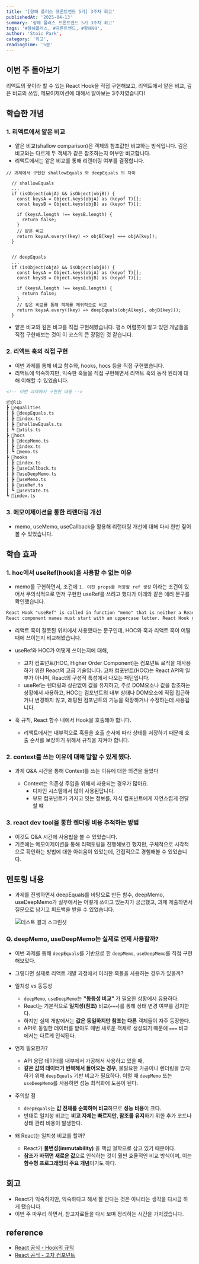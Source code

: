 ```yaml
---
title: '[항해 플러스 프론트엔드 5기] 3주차 회고'
publishedAt: '2025-04-13'
summary: '항해 플러스 프론트엔드 5기 3주차 회고'
tags: '#항해플러스, #프론트엔드, #항해99',
author: 'Stoic Park',
category: '회고',
readingTime: '5분'
---
```


## 이번 주 돌아보기

리액트의 꽃이라 할 수 있는 React Hook을 직접 구현해보고, 리액트에서 얕은 비교, 깊은 비교의 쓰임, 메모이제이션에 대해서 알아보는 3주차였습니다!

## 학습한 개념

### 1. 리액트에서 얕은 비교

- 얕은 비교(shallow comparison)은 객체의 참조값만 비교하는 방식입니다. 깊은 비교와는 다르게 두 객체가 같은 참조하는지 여부만 비교합니다.
- 리액트에서는 얕은 비교를 통해 리렌더링 여부를 결정합니다.

```
// 과제에서 구현한 shallowEquals 와 deepEquals 의 차이

  // shallowEquals
  ...
  if (isObject(objA) && isObject(objB)) {
    const keysA = Object.keys(objA) as (keyof T)[];
    const keysB = Object.keys(objB) as (keyof T)[];

    if (keysA.length !== keysB.length) {
      return false;
    }
    // 얕은 비교
    return keysA.every((key) => objB[key] === objA[key]);
  }


  // deepEquals
  ...
  if (isObject(objA) && isObject(objB)) {
    const keysA = Object.keys(objA) as (keyof T)[];
    const keysB = Object.keys(objB) as (keyof T)[];

    if (keysA.length !== keysB.length) {
      return false;
    }
    // 깊은 비교를 통해 객체를 재귀적으로 비교
    return keysA.every((key) => deepEquals(objA[key], objB[key]));
  }

```

- 얕은 비교와 깊은 비교를 직접 구현해봤습니다. 평소 어렴풋이 알고 있던 개념들을 직접 구현해보는 것이 이 코스의 큰 장점인 것 같습니다.

### 2. 리액트 훅의 직접 구현

- 이번 과제를 통해 비교 함수와, hooks, hocs 등을 직접 구현했습니다.
- 리액트에 익숙하지만, 익숙한 훅들을 직접 구현해면서 리액트 훅의 동작 원리에 대해 이해할 수 있었습니다.

```markdown
<!-- 이번 과제에서 구현한 내용 -->

📦@lib
┣ 📂equalities
┃ ┣ 📜deepEquals.ts
┃ ┣ 📜index.ts
┃ ┣ 📜shallowEquals.ts
┃ ┗ 📜utils.ts
┣ 📂hocs
┃ ┣ 📜deepMemo.ts
┃ ┣ 📜index.ts
┃ ┗ 📜memo.ts
┣ 📂hooks
┃ ┣ 📜index.ts
┃ ┣ 📜useCallback.ts
┃ ┣ 📜useDeepMemo.ts
┃ ┣ 📜useMemo.ts
┃ ┣ 📜useRef.ts
┃ ┗ 📜useState.ts
┗ 📜index.ts
```

### 3. 메모이제이션을 통한 리랜더링 개선

- memo, useMemo, useCallback을 활용해 리랜더링 개선에 대해 다시 한번 짚어볼 수 있었습니다.

## 학습 효과

### 1. hoc에서 useRef(hook)을 사용할 수 없는 이유

- memo를 구현하면서, 조건에 `1. 이전 props를 저장할 ref 생성` 이라는 조건이 있어서 무의식적으로 먼저 구현한 useRef를 쓰려고 했다가 아래와 같은 에러 문구를 확인했습니다.

```markdown
React Hook "useRef" is called in function "memo" that is neither a React function component nor a custom React Hook function.
React component names must start with an uppercase letter. React Hook names must start with the word "use"
```

- 리액트 훅이 잘못된 위치에서 사용했다는 문구인데, HOC와 훅과 리액트 훅이 어떨 때에 쓰이는지 비교해봤습니다.
- useRef와 HOC가 어떻게 쓰이는지에 대해,

  - 고차 컴포넌트(HOC, Higher Order Component)는 컴포넌트 로직을 재사용하기 위한 React의 고급 기술입니다. 고차 컴포넌트(HOC)는 React API의 일부가 아니며, React의 구성적 특성에서 나오는 패턴입니다.
  - useRef는 렌더링과 상관없이 값을 유지하고, 주로 DOM요소나 값을 참조하는 상황에서 사용하고, HOC는 컴포넌트의 내부 상태나 DOM요소에 직접 접근하거나 변경하지 않고, 래핑된 컴포넌트의 기능을 확장하거나 수정하는데 사용됩니다.

- 훅 규칙, React 함수 내에서 Hook을 호출해야 합니다.

  - 리액트에서는 내부적으로 훅들을 호출 순서에 따라 상태를 저장하기 때문에 호출 순서를 보장하기 위해서 규칙을 지켜야 합니다.

### 2. context를 쓰는 이유에 대해 말할 수 있게 됐다.

- 과제 Q&A 시간을 통해 Context를 쓰는 이유에 대한 의견을 들었다

  - Context는 의존성 주입을 위해서 사용되는 경우가 많아요.
    - 디자인 시스템에서 많이 사용된답니다.
    - 부모 컴포넌트가 가지고 잇는 정보를, 자식 컴포넌트에게 자연스럽게 전달할 떄

### 3. react dev tool을 통한 렌더링 비용 추적하는 방법

- 이것도 Q&A 시간에 사용법을 볼 수 있었습니다.
- 기존에는 메모이제이션을 통해 리팩토링을 진행해보긴 했지만, 구체적으로 시각적으로 확인하는 방법에 대한 아쉬움이 있었는데, 간접적으로 경험해볼 수 있었습니다.

## 멘토링 내용

- 과제를 진행하면서 deepEquals를 바탕으로 만든 함수, deepMemo, useDeepMemo가 실무에서는 어떻게 쓰이고 있는지가 궁금했고, 과제 제출하면서 질문으로 남기고 피드백을 받을 수 있었습니다.

  <Image
   src="/images/wil03feedback.png"
   alt="테스트 결과 스크린샷"
   width={800}
   height={400}
  />

### Q. deepMemo, useDeepMemo는 실제로 언제 사용할까?

- 이번 과제를 통해 `deepEquals`를 기반으로 한 `deepMemo`, `useDeepMemo`를 직접 구현해보았다.
- 그렇다면 실제로 리액트 개발 과정에서 이러한 훅들을 사용하는 경우가 있을까?

- 일치성 vs 동등성

  - `deepMemo`, `useDeepMemo`는 **"동등성 비교"** 가 필요한 상황에서 유용하다.
  - React는 기본적으로 **일치성(참조)** 비교(`===`)를 통해 상태 변경 여부를 감지한다.
  - 하지만 실제 개발에서는 **값은 동일하지만 참조는 다른** 객체들이 자주 등장한다.
  - API로 동일한 데이터를 받아도 매번 새로운 객체로 생성되기 때문에 `===` 비교에서는 다르게 인식된다.

- 언제 필요한가?

  - API 응답 데이터를 내부에서 가공해서 사용하고 있을 때,
  - **같은 값의 데이터가 반복해서 들어오는 경우**, 불필요한 가공이나 렌더링을 방지하기 위해 `deepEquals` 기반 비교가 필요하다. 이럴 때 `deepMemo` 또는 `useDeepMemo`를 사용하면 성능 최적화에 도움이 된다.

- 주의할 점

  - `deepEquals`는 **값 전체를 순회하며 비교**하므로 **성능 비용**이 크다.
  - 반대로 일치성 비교는 **비교 자체는 빠르지만, 참조를 유지**하기 위한 추가 코드나 상태 관리 비용이 발생한다.

- 왜 React는 일치성 비교를 할까?

  - React가 **불변성(immutability)** 을 핵심 철학으로 삼고 있기 때문이다.
  - **참조가 바뀌면 새로운 값**으로 인식하는 것이 훨씬 효율적인 비교 방식이며, 이는 **함수형 프로그래밍의 주요 개념**이기도 하다.

## 회고

- React가 익숙하지만, 익숙하다고 해서 잘 안다는 것은 아니라는 생각을 다시금 하게 됐습니다.
- 이번 주 마무리 하면서, 참고자료들을 다시 보며 정리하는 시간을 가지겠습니다.

## reference

- [React 공식 - Hook의 규칙](https://ko.legacy.reactjs.org/docs/hooks-rules.html)
- [React 공식 - 고차 컴포넌트](https://ko.legacy.reactjs.org/docs/higher-order-components.html)

